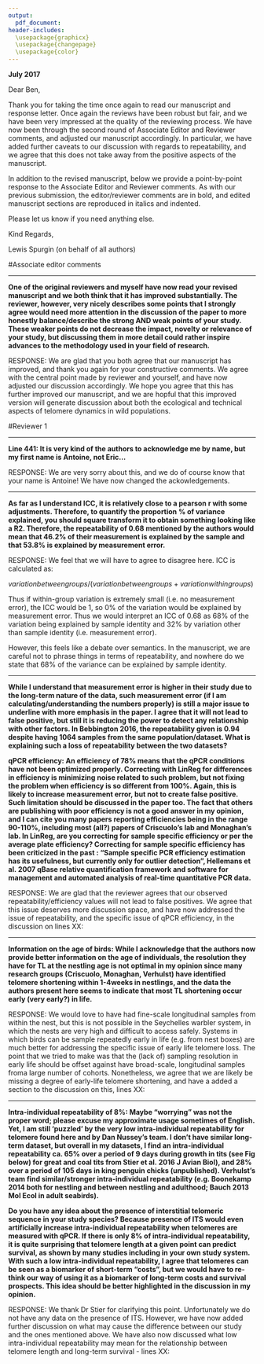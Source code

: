 ```yaml
---
output: 
  pdf_document:
header-includes:
  \usepackage{graphicx}
  \usepackage{changepage}
  \usepackage{color}
---
```




\begin{flushright}

\includegraphics{UEAlogo}

\bigskip

Dr Lewis G. Spurgin\\*
BBSRC Research Fellow\\*
School of Biological Sciences\\*
University of East Anglia\\*
Norwich\\*
Norfolk, NR4 7TJ\\* 
United Kingdom  

L.Spurgin@uea.ac.uk\\*
lewisspurgin.wordpress.com

\end{flushright}

\bigskip
\bigskip

**July 2017**

\bigskip

Dear Ben,

Thank you for taking the time once again to read our manuscript and response letter. Once again the reviews have been robust but fair, and we have been very impressed at the quality of the reviewing process. We have now been through the second round of Associate Editor and Reviewer comments, and adjusted our manuscript accordingly. In particular, we have added further caveats to our discussion with regards to repeatability, and we agree that this does not take away from the positive aspects of the manuscript.

In addition to the revised manuscript, below we provide a point-by-point response to the Associate Editor and Reviewer comments. As with our previous submission, the editor/reviewer comments are in bold, and edited manuscript sections are reproduced in italics and indented.

Please let us know if you need anything else.

\bigskip
\bigskip

Kind Regards,

\bigskip
\bigskip


Lewis Spurgin (on behalf of all authors)

\newpage		







#Associate editor comments

---

\bigskip

**One of the original reviewers and myself have now read your revised manuscript and we both think that it has improved substantially. The reviewer, however, very nicely describes some points that I strongly agree would need more attention in the discussion of the paper to more honestly balance/describe the strong AND weak points of your study. These weaker points do not decrease the impact, novelty or relevance of your study, but discussing them in more detail could rather inspire advances to the methodology used in your field of research.**

RESPONSE: We are glad that you both agree that our manuscript has improved, and thank you again for your constructive comments. We agree with the central point made by reviewer and yourself, and have now adjusted our discussion accordingly. We hope you agree that this has further improved our manuscript, and we are hopful that this improved version will generate discussion about both the ecological and technical aspects of telomere dynamics in wild populations.

\newpage





#Reviewer 1

---

\bigskip

**Line 441: It is very kind of the authors to acknowledge me by name, but my first name is Antoine, not Eric...**

RESPONSE: We are very sorry about this, and we do of course know that your name is Antoine! We have now changed the ackowledgements.

\bigskip






---

\bigskip

**As far as I understand ICC, it is relatively close to a pearson r with some adjustments. Therefore, to quantify the proportion % of variance explained, you should square transform it to obtain something looking like a R2. Therefore, the repeatability of 0.68 mentioned by the authors would mean that 46.2% of their measurement is explained by the sample and that 53.8% is explained by measurement error.**

RESPONSE: We feel that we will have to agree to disagree here. ICC is calculated as: 

$variation between groups / (variation between groups + variation within groups)$

Thus if within-group variation is extremely small (i.e. no measurement error), the ICC would be 1, so 0% of the variation would be explained by measurement error. Thus we would interpret an ICC of 0.68 as 68% of the variation being explained by sample identity and 32% by variation other than sample identity (i.e. measurement error).

However, this feels like a debate over semantics. In the manuscript, we are careful not to phrase things in terms of repeatability, and nowhere do we state that 68% of the variance can be explained by sample identity.

\bigskip






---

\bigskip

**While I understand that measurement error is higher in their study due to the long-term nature of the data, such measurement error (if I am calculating/understanding the numbers properly) is still a major issue to underline with more emphasis in the paper. I agree that it will not lead to false positive, but still it is reducing the power to detect any relationship with other factors. In Bebbington 2016, the repeatability given is 0.94 despite having 1064 samples from the same population/dataset. What is explaining such a loss of repeatability between the two datasets?**

**qPCR efficiency: An efficiency of 78% means that the qPCR conditions have not been optimized properly. Correcting with LinReg for differences in efficiency is minimizing noise related to such problem, but not fixing the problem when efficiency is so different from 100%. Again, this is likely to increase measurement error, but not to create false positive. Such limitation should be discussed in the paper too. The fact that others are publishing with poor efficiency is not a good answer in my opinion, and I can cite you many papers reporting efficiencies being in the range 90-110%, including most (all?) papers of Criscuolo’s lab and Monaghan’s lab. In LinReg, are you correcting for sample specific efficiency or per the average plate efficiency? Correcting for sample specific efficiency has been criticized in the past : "Sample specific PCR efficiency estimation has its usefulness, but currently only for outlier detection", Hellemans et al. 2007 qBase relative quantification framework and software for management and automated analysis of real-time quantitative PCR data.**

RESPONSE: We are glad that the reviewer agrees that our observed repeatability/efficiency values will not lead to false positives. We agree that this issue deserves more discussion space, and have now addressed the issue of repeatability, and the specific issue of qPCR efficiency, in the discussion on lines XX:

\bigskip






---

\bigskip

**Information on the age of birds: While I acknowledge that the authors now provide better information on the age of individuals, the resolution they have for TL at the nestling age is not optimal in my opinion since many research groups (Criscuolo, Monaghan, Verhulst) have identified telomere shortening within 1-4weeks in nestlings, and the data the authors present here seems to indicate that most TL shortening occur early (very early?) in life.**

RESPONSE: We would love to have had fine-scale longitudinal samples from within the nest, but this is not possible in the Seychelles warbler system, in which the nests are very high and difficult to access safely. Systems in which birds can be sample repeatedly early in life (e.g. from nest boxes) are much better for addressing the specific issue of early life telomere loss. The point that we tried to make was that the (lack of) sampling resolution in early life should be offset against have broad-scale, longitudinal samples froma  large number of cohorts. Nonetheless, we agree that we are likely be missing a degree of early-life telomere shortening, and have a added a section to the discussion on this, lines XX:



\bigskip






---

\bigskip

**Intra-individual repeatability of 8%: Maybe “worrying” was not the proper word; please excuse my approximate usage sometimes of English. Yet, I am still ‘puzzled’ by the very low intra-individual repeatability for telomere found here and by Dan Nussey’s team. I don’t have similar long-term dataset, but overall in my datasets, I find an intra-individual repeatability ca. 65% over a period of 9 days during growth in tits (see Fig below) for great and coal tits from Stier et al. 2016 J Avian Biol), and 28% over a period of 105 days in king penguin chicks (unpublished). Verhulst’s team find similar/stronger intra-individual repeatability (e.g. Boonekamp 2014 both for nestling and between nestling and adulthood; Bauch 2013 Mol Ecol in adult seabirds).**

**Do you have any idea about the presence of interstitial telomeric sequence in your study species? Because presence of ITS would even artificially increase intra-individual repeatability when telomeres are measured with qPCR.
If there is only 8% of intra-individual repeatability, it is quite surprising that telomere length at a given point can predict survival, as shown by many studies including in your own study system. With such a low intra-individual repeatability, I agree that telomeres can be seen as a biomarker of short-term “costs”, but we would have to re-think our way of using it as a biomarker of long-term costs and survival prospects. This idea should be better highlighted in the discussion in my opinion.**

RESPONSE: We thank Dr Stier for clarifying this point. Unfortunately we do not have any data on the presence of ITS. However, we have now added further discussion on what may cause the difference between our study and the ones mentioned above. We have also now discussed what low intra-individual repeatability may mean for the relationship between telomere length and long-term survival - lines XX:


